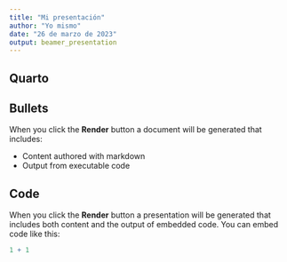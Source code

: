 ```yaml
---
title: "Mi presentación"
author: "Yo mismo"
date: "26 de marzo de 2023"
output: beamer_presentation
---
```


## Quarto



## Bullets

When you click the **Render** button a document will be generated that includes:

-   Content authored with markdown
-   Output from executable code

## Code

When you click the **Render** button a presentation will be generated that includes both content and the output of embedded code. You can embed code like this:

```r
1 + 1
```
